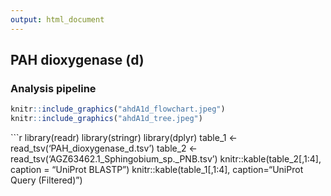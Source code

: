 ```yaml
---
output: html_document
---
```

## PAH dioxygenase (d)
### Analysis pipeline

```r
knitr::include_graphics("ahdA1d_flowchart.jpeg")
knitr::include_graphics("ahdA1d_tree.jpeg")
```


```r
library(readr)
library(stringr)
library(dplyr)
table_1 <- read_tsv('PAH_dioxygenase_d.tsv')
table_2 <- read_tsv('AGZ63462.1_Sphingobium_sp._PNB.tsv')
knitr::kable(table_2[,1:4], caption = "UniProt BLASTP")
knitr::kable(table_1[,1:4], caption="UniProt Query (Filtered)")